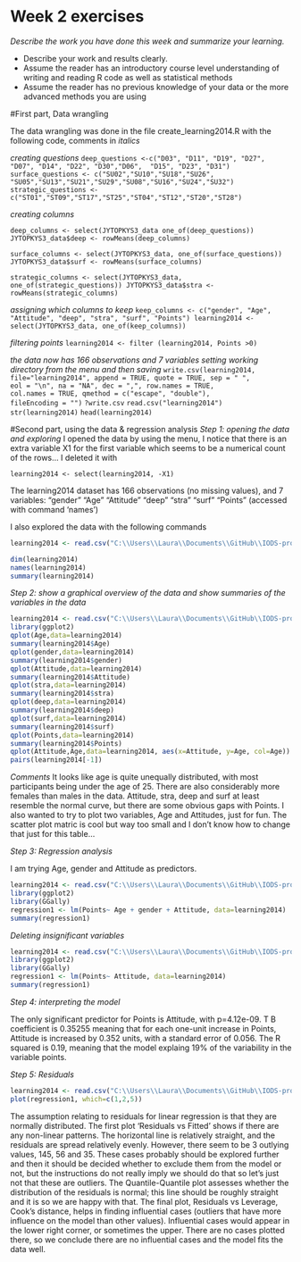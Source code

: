# Week 2 exercises

*Describe the work you have done this week and summarize your learning.*

- Describe your work and results clearly. 
- Assume the reader has an introductory course level understanding of writing and reading R code as well as statistical methods
- Assume the reader has no previous knowledge of your data or the more advanced methods you are using  

#First part, Data wrangling

The data wrangling was done in the file create_learning2014.R with the following code, comments in *italics*


*creating questions*
```deep_questions <-c("D03", "D11", "D19", "D27", "D07", "D14", "D22", "D30","D06",  "D15", "D23", "D31")```
```surface_questions <- c("SU02","SU10","SU18","SU26", "SU05","SU13","SU21","SU29","SU08","SU16","SU24","SU32")```
```strategic_questions <- c("ST01","ST09","ST17","ST25","ST04","ST12","ST20","ST28")```

*creating columns*


```deep_columns <- select(JYTOPKYS3_data one_of(deep_questions))
JYTOPKYS3_data$deep <- rowMeans(deep_columns)```

```surface_columns <- select(JYTOPKYS3_data, one_of(surface_questions))
JYTOPKYS3_data$surf <- rowMeans(surface_columns)```

```strategic_columns <- select(JYTOPKYS3_data, one_of(strategic_questions))
JYTOPKYS3_data$stra <- rowMeans(strategic_columns)```

*assigning which columns to keep*
```keep_columns <- c("gender", "Age", "Attitude", "deep", "stra", "surf", "Points")
learning2014 <- select(JYTOPKYS3_data, one_of(keep_columns))```

*filtering points*
```learning2014 <- filter (learning2014, Points >0)```

*the data now has  166 observations and 7 variables*
*setting working directory from the menu and then saving*
```write.csv(learning2014, file="learning2014", append = TRUE, quote = TRUE, sep = " ",
          eol = "\n", na = "NA", dec = ",", row.names = TRUE,
          col.names = TRUE, qmethod = c("escape", "double"),
          fileEncoding = "")```
```?write.csv```
```read.csv("learning2014")```
```str(learning2014)```
```head(learning2014)```

#Second part, using the data & regression analysis
*Step 1: opening the data and exploring*
I opened the data by using the menu, I notice that there is an extra variable X1 for the first variable which seems to be a numerical count of the rows... I deleted it with

```learning2014 <- select(learning2014, -X1)```

The learning2014 dataset has 166 observations (no missing values), and 7 variables: "gender"   "Age"      "Attitude" "deep"     "stra"     "surf"     "Points"  (accessed with command 'names')

I also explored the data with the following commands
```r
learning2014 <- read.csv("C:\\Users\\Laura\\Documents\\GitHub\\IODS-project\\learning2014", header=TRUE)

dim(learning2014)
names(learning2014)
summary(learning2014)
```

*Step 2: show a graphical overview of the data and show summaries of the variables in the data*


```r
learning2014 <- read.csv("C:\\Users\\Laura\\Documents\\GitHub\\IODS-project\\learning2014", header=TRUE)
library(ggplot2)
qplot(Age,data=learning2014)
summary(learning2014$Age)
qplot(gender,data=learning2014)
summary(learning2014$gender)
qplot(Attitude,data=learning2014)
summary(learning2014$Attitude)
qplot(stra,data=learning2014)
summary(learning2014$stra)
qplot(deep,data=learning2014)
summary(learning2014$deep)
qplot(surf,data=learning2014)
summary(learning2014$surf)
qplot(Points,data=learning2014)
summary(learning2014$Points)
qplot(Attitude,Age,data=learning2014, aes(x=Attitude, y=Age, col=Age))
pairs(learning2014[-1])
```



*Comments*
It looks like age is quite unequally distributed, with most participants being under the age of 25. There are also considerably more females than males in the data. Attitude, stra, deep and surf at least resemble the normal curve, but there are some obvious gaps with Points. I also wanted to try to plot two variables, Age and Attitudes, just for fun. The scatter plot matric is cool but way too small and I don't know how to change that just for this table...

*Step 3: Regression analysis*

I am trying Age, gender and Attitude as predictors.

```r
learning2014 <- read.csv("C:\\Users\\Laura\\Documents\\GitHub\\IODS-project\\learning2014", header=TRUE)
library(ggplot2)
library(GGally)
regression1 <- lm(Points~ Age + gender + Attitude, data=learning2014)
summary(regression1)

```

*Deleting insignificant variables*

```r
learning2014 <- read.csv("C:\\Users\\Laura\\Documents\\GitHub\\IODS-project\\learning2014", header=TRUE)
library(ggplot2)
library(GGally)
regression1 <- lm(Points~ Attitude, data=learning2014)
summary(regression1)

```

*Step 4: interpreting the model* 

The only significant predictor for Points is Attitude, with p=4.12e-09. T B coefficient is 0.35255 meaning that for each one-unit increase in Points, Attitude is increased by 0.352 units, with a standard error of 0.056. The R squared is 0.19, meaning that the model explaing 19% of the variability in the variable points.

*Step 5: Residuals*


```r
learning2014 <- read.csv("C:\\Users\\Laura\\Documents\\GitHub\\IODS-project\\learning2014", header=TRUE)
plot(regression1, which=c(1,2,5))
```

The assumption relating to residuals for linear regression is that they are normally distributed.
The first plot 'Residuals vs Fitted' shows if there are any non-linear patterns. The horizontal line is relatively straight, and the residuals are spread relatively evenly. However, there seem to be 3 outlying values, 145, 56 and 35. These cases probably should be explored further and then it should be decided whether to exclude them from the model or not, but the instructions do not really imply we should do that so let's just not that these are outliers. The Quantile-Quantile plot assesses whether the distribution of the residuals is normal; this line should be roughly straight and it is so we are happy with that. The final plot, Residuals vs Leverage, Cook's distance, helps in finding influential cases (outliers that have more influence on the model than other values). Influential cases would appear in the lower right corner, or sometimes the upper. There are no cases plotted there, so we conclude there are no influential cases and the model fits the data well.
